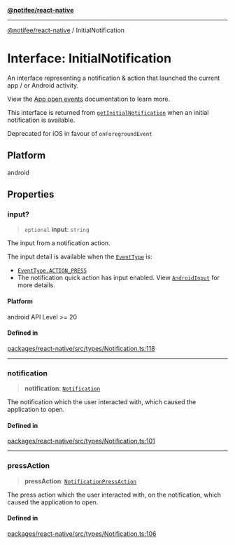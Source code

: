 [**@notifee/react-native**](react-native/reference/index)

***

[@notifee/react-native](react-native/reference/index) / InitialNotification

# Interface: InitialNotification

An interface representing a notification & action that launched the current app / or Android activity.

View the [App open events](/react-native/events#app-open-events) documentation to learn more.

This interface is returned from [`getInitialNotification`](/react-native/reference/getinitialnotification) when
an initial notification is available.

Deprecated for iOS in favour of `onForegroundEvent`

## Platform

android

## Properties

### input?

> `optional` **input**: `string`

The input from a notification action.

The input detail is available when the [`EventType`](/react-native/reference/eventtype) is:

* [`EventType.ACTION_PRESS`](/react-native/reference/eventtype#action_press)
* The notification quick action has input enabled. View [`AndroidInput`](/react-native/reference/androidinput) for more details.

#### Platform

android API Level >= 20

#### Defined in

[packages/react-native/src/types/Notification.ts:118](https://github.com/invertase/notifee/blob/main/packages/react-native/src/types/Notification.ts#L118)

***

### notification

> **notification**: [`Notification`](react-native/reference/Interface.Notification)

The notification which the user interacted with, which caused the application to open.

#### Defined in

[packages/react-native/src/types/Notification.ts:101](https://github.com/invertase/notifee/blob/main/packages/react-native/src/types/Notification.ts#L101)

***

### pressAction

> **pressAction**: [`NotificationPressAction`](react-native/reference/Interface.NotificationPressAction)

The press action which the user interacted with, on the notification, which caused the application to open.

#### Defined in

[packages/react-native/src/types/Notification.ts:106](https://github.com/invertase/notifee/blob/main/packages/react-native/src/types/Notification.ts#L106)
